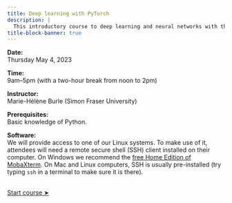 ```yaml
---
title: Deep learning with PyTorch
description: |
  This introductory course to deep learning and neural networks with the [PyTorch](https://pytorch.org/) framework does not assume any prior knowledge in machine learning. Some basic [Python](https://www.python.org/) is useful, but not strictly necessary.
title-block-banner: true
---
```


:::{.topdef}

**Date:** \
Thursday May 4, 2023

**Time:** \
9am–5pm (with a two-hour break from noon to 2pm)

**Instructor:** \
Marie-Hélène Burle (Simon Fraser University)

**Prerequisites:** \
Basic knowledge of Python.

**Software:** \
We will provide access to one of our Linux systems. To make use of it, attendees will need a remote secure shell (SSH) client installed on their computer. On Windows we recommend the [free Home Edition of MobaXterm](https://mobaxterm.mobatek.net/download.html). On Mac and Linux computers, SSH is usually pre-installed (try typing `ssh` in a terminal to make sure it is there).

:::

<br>
[[Start course ➤](intro.qmd)]{.topinline}
